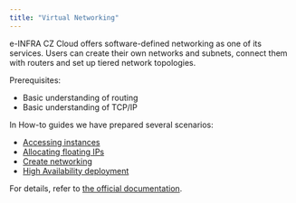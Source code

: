 ```yaml
---
title: "Virtual Networking"
---
```

e-INFRA CZ Cloud offers software-defined networking as one of its services. Users can create their own
networks and subnets, connect them with routers and set up tiered network topologies.

Prerequisites:

* Basic understanding of routing
* Basic understanding of TCP/IP

In How-to guides we have prepared several scenarios:

- [Accessing instances](../how-to-guides/accessing-instances.md)
- [Allocating floating IPs](../how-to-guides/managing-floating-ips.md)
- [Create networking](../how-to-guides/create-networking.md)
- [High Availability deployment](../how-to-guides/high-availability-deployment.md)

For details, refer to [the official documentation](https://docs.openstack.org/horizon/train/user/create-networks.html).
